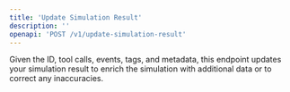 ```yaml
---
title: 'Update Simulation Result'
description: ''
openapi: 'POST /v1/update-simulation-result'
---
```


Given the ID, tool calls, events, tags, and metadata, this endpoint updates your simulation result to enrich the simulation with additional data or to correct any inaccuracies.